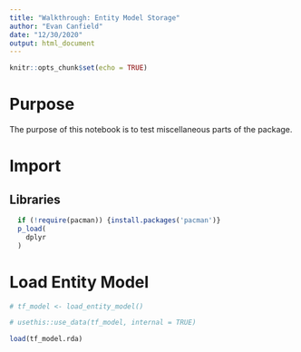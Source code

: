 ```yaml
---
title: "Walkthrough: Entity Model Storage"
author: "Evan Canfield"
date: "12/30/2020"
output: html_document
---
```


```r
knitr::opts_chunk$set(echo = TRUE)
```

# Purpose
The purpose of this notebook is to test miscellaneous parts of the package.

# Import
## Libraries
```r
  if (!require(pacman)) {install.packages('pacman')}
  p_load(
    dplyr
  )
```

# Load Entity Model
```r

# tf_model <- load_entity_model()
```

```r
# usethis::use_data(tf_model, internal = TRUE)
```

```r
load(tf_model.rda)
```

